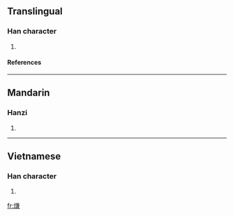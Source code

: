 ==Translingual==
===Han character===
{{Han char|rn=86|rad=火|as=10|sn=14|four=|canj=火廿X金 (FTXC)}}
# {{defn|Han|sort=火10}}
====References====
{{Han ref|kx=0679.200|dkj=19303|dj=1091.060|hdz=32223.160|uh=7191|ud=29073}}
----
==Mandarin==
===Hanzi===
{{cmn-hanzi|pin=[[lián]] (lian2)|wg=lien<sup>2</sup>}}
# {{defn|Mandarin}}
----
==Vietnamese==
===Han character===
{{vi-hantu|mũi rim }}
# {{defn|Vietnamese}}

[[fr:熑]]